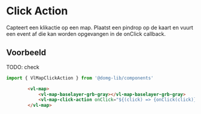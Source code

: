 
# Click Action

Capteert een klikactie op een map. Plaatst een pindrop op de kaart en vuurt een event af die kan worden opgevangen in de onClick callback.

## Voorbeeld

TODO: check
```js
import { VlMapClickAction } from '@domg-lib/components'
```

```html
        <vl-map>
            <vl-map-baselayer-grb-gray></vl-map-baselayer-grb-gray>
            <vl-map-click-action onClick="${(click) => {onClick(click)}}"></vl-map-click-action>
        </vl-map>
```
